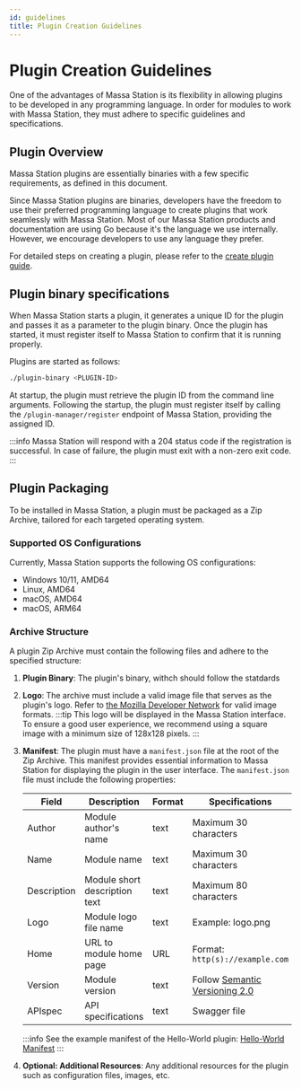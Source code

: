 ```yaml
---
id: guidelines
title: Plugin Creation Guidelines
---
```


# Plugin Creation Guidelines

One of the advantages of Massa Station is its flexibility in allowing plugins to be developed in any programming language. In order for modules to work with Massa Station, they must adhere to specific guidelines and specifications.

## Plugin Overview

Massa Station plugins are essentially binaries with a few specific requirements, as defined in this document.

Since Massa Station plugins are binaries, developers have the freedom to use their preferred programming language to create plugins that work seamlessly with Massa Station. Most of our Massa Station products and documentation are using Go because it's the language we use internally. However, we encourage developers to use any language they prefer.

For detailed steps on creating a plugin, please refer to the [create plugin guide](/docs/massaStation/hello-world-plugin).

## Plugin binary specifications

When Massa Station starts a plugin, it generates a unique ID for the plugin and passes it as a parameter to the plugin binary. Once the plugin has started, it must register itself to Massa Station to confirm that it is running properly.

Plugins are started as follows:

```bash
./plugin-binary <PLUGIN-ID>
```

At startup, the plugin must retrieve the plugin ID from the command line arguments.
Following the startup, the plugin must register itself by calling the `/plugin-manager/register` endpoint of Massa Station, providing the assigned ID.

:::info
Massa Station will respond with a 204 status code if the registration is successful. In case of failure, the plugin must exit with a non-zero exit code.
:::

## Plugin Packaging

To be installed in Massa Station, a plugin must be packaged as a Zip Archive, tailored for each targeted operating system.

### Supported OS Configurations

Currently, Massa Station supports the following OS configurations:

- Windows 10/11, AMD64
- Linux, AMD64
- macOS, AMD64
- macOS, ARM64


### Archive Structure

A plugin Zip Archive must contain the following files and adhere to the specified structure:

1. **Plugin Binary**: The plugin's binary, withch should follow the statdards
2. **Logo**: The archive must include a valid image file that serves as the plugin's logo. Refer to [the Mozilla Developer Network](https://developer.mozilla.org/en-US/docs/Web/Media/Formats/Image_types) for valid image formats.
   :::tip
   This logo will be displayed in the Massa Station interface. To ensure a good user experience, we recommend using a square image with a minimum size of 128x128 pixels.
   :::

3. **Manifest**: The plugin must have a `manifest.json` file at the root of the Zip Archive. This manifest provides essential information to Massa Station for displaying the plugin in the user interface. The `manifest.json` file must include the following properties:

   | Field       | Description                   | Format | Specifications                                                   |
   | ----------- | ----------------------------- | ------ | ---------------------------------------------------------------- |
   | Author      | Module author's name          | text   | Maximum 30 characters                                            |
   | Name        | Module name                   | text   | Maximum 30 characters                                            |
   | Description | Module short description text | text   | Maximum 80 characters                                            |
   | Logo        | Module logo file name         | text   | Example: logo.png                                                |
   | Home        | URL to module home page       | URL    | Format: `http(s)://example.com`                                  |
   | Version     | Module version                | text   | Follow [Semantic Versioning 2.0](https://semver.org/spec/v2.0.0) |
   | APIspec     | API specifications            | text   | Swagger file                                                     |

   :::info
   See the example manifest of the Hello-World plugin: [Hello-World Manifest](https://github.com/massalabs/station-massa-hello-world/blob/v0.0.8/manifest.json)
   :::

4. **Optional: Additional Resources**: Any additional resources for the plugin such as configuration files, images, etc.
